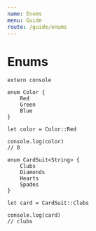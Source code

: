 ```yaml
---
name: Enums
menu: Guide
route: /guide/enums
---
```


# Enums

```kaoscript
extern console

enum Color {
	Red
	Green
	Blue
}

let color = Color::Red

console.log(color)
// 0
```

```kaoscript
enum CardSuit<String> {
	Clubs
	Diamonds
	Hearts
	Spades
}

let card = CardSuit::Clubs

console.log(card)
// clubs
```